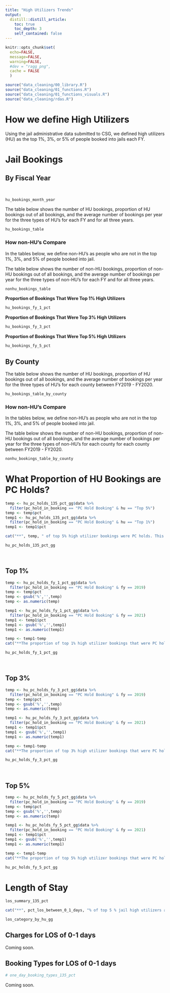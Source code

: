 ```yaml
---
title: "High Utilizers Trends"
output: 
  distill::distill_article:
    toc: true
    toc_depth: 3
    self_contained: false
---
```


```r
knitr::opts_chunk$set(
  echo=FALSE, 
  message=FALSE, 
  warning=FALSE,
  #dev = "ragg_png",
  cache = FALSE
  )

source("data_cleaning/00_library.R")
source("data_cleaning/01_functions.R")
source("data_cleaning/01_functions_visuals.R")
source("data_cleaning/rdas.R")
```

# How we define High Utilizers

Using the jail administrative data submitted to CSG, we defined high utilizers (HU) as the top 1%, 3%, or 5% of people booked into jails each FY.


# Jail Bookings

## By Fiscal Year

<br>

```r
hu_bookings_month_year
```

The table below shows the number of HU bookings, proportion of HU bookings out of all bookings, and the average number of bookings per year for the three types of HU's for each FY and for all three years.  

```r
hu_bookings_table
```

### How non-HU's Compare

In the tables below, we define non-HU's as people who are not in the top 1%, 3%, and 5% of people booked into jail.

The table below shows the number of non-HU bookings, proportion of non-HU bookings out of all bookings, and the average number of bookings per year for the three types of non-HU's for each FY and for all three years.  

```r
nonhu_bookings_table
```

**Proportion of Bookings That Were Top 1% High Utilizers**

```r
hu_bookings_fy_1_pct
```
**Proportion of Bookings That Were Top 3% High Utilizers**

```r
hu_bookings_fy_3_pct
```

**Proportion of Bookings That Were Top 5% High Utilizers**

```r
hu_bookings_fy_5_pct
```

## By County

The table below shows the number of HU bookings, proportion of HU bookings out of all bookings, and the average number of bookings per year for the three types of HU's for each county between FY2019 - FY2020.

```r
hu_bookings_table_by_county
```

### How non-HU's Compare

In the tables below, we define non-HU's as people who are not in the top 1%, 3%, and 5% of people booked into jail.

The table below shows the number of non-HU bookings, proportion of non-HU bookings out of all bookings, and the average number of bookings per year for the three types of non-HU's for each county for each county between FY2019 - FY2020.

```r
nonhu_bookings_table_by_county
```

# What Proportion of HU Bookings are PC Holds?

```r
temp <- hu_pc_holds_135_pct_gg$data %>% 
  filter(pc_hold_in_booking == "PC Hold Booking" & hu == "Top 5%")
temp <- temp$pct
temp1 <- hu_pc_holds_135_pct_gg$data %>% 
  filter(pc_hold_in_booking == "PC Hold Booking" & hu == "Top 1%")
temp1 <- temp1$pct

cat("**", temp, " of top 5% high utilizer bookings were PC holds. This increases to " , temp1, " for top 1% high utilizers**.\n\n", sep = "")
```

```r
hu_pc_holds_135_pct_gg
```
<br>

## Top 1%

```r
temp <- hu_pc_holds_fy_1_pct_gg$data %>% 
  filter(pc_hold_in_booking == "PC Hold Booking" & fy == 2019)
temp <- temp$pct
temp <- gsub('%','',temp)
temp <- as.numeric(temp)

temp1 <- hu_pc_holds_fy_1_pct_gg$data %>% 
  filter(pc_hold_in_booking == "PC Hold Booking" & fy == 2021)
temp1 <- temp1$pct
temp1 <- gsub('%','',temp1)
temp1 <- as.numeric(temp1)

temp <- temp1-temp
cat("**The proportion of top 1% high utilizer bookings that were PC holds increased ", temp, "% from FY2019 to FY2021**.\n\n", sep = "")
```

```r
hu_pc_holds_fy_1_pct_gg
```
<br>

## Top 3%

```r
temp <- hu_pc_holds_fy_3_pct_gg$data %>% 
  filter(pc_hold_in_booking == "PC Hold Booking" & fy == 2019)
temp <- temp$pct
temp <- gsub('%','',temp)
temp <- as.numeric(temp)

temp1 <- hu_pc_holds_fy_3_pct_gg$data %>% 
  filter(pc_hold_in_booking == "PC Hold Booking" & fy == 2021)
temp1 <- temp1$pct
temp1 <- gsub('%','',temp1)
temp1 <- as.numeric(temp1)

temp <- temp1-temp
cat("**The proportion of top 3% high utilizer bookings that were PC holds increased ", temp, "% from FY2019 to FY2021**.\n\n", sep = "")
```

```r
hu_pc_holds_fy_3_pct_gg
```
<br>

## Top 5%

```r
temp <- hu_pc_holds_fy_5_pct_gg$data %>% 
  filter(pc_hold_in_booking == "PC Hold Booking" & fy == 2019)
temp <- temp$pct
temp <- gsub('%','',temp)
temp <- as.numeric(temp)

temp1 <- hu_pc_holds_fy_5_pct_gg$data %>% 
  filter(pc_hold_in_booking == "PC Hold Booking" & fy == 2021)
temp1 <- temp1$pct
temp1 <- gsub('%','',temp1)
temp1 <- as.numeric(temp1)

temp <- temp1-temp
cat("**The proportion of top 5% high utilizer bookings that were PC holds increased ", temp, "% from FY2019 to FY2021**.\n\n", sep = "")
```

```r
hu_pc_holds_fy_5_pct_gg
```

# Length of Stay

```r
los_summary_135_pct
```
```r
cat("**", pct_los_between_0_1_days, "% of top 5 % jail high utilizers are incarcerated for 0-1 days. " , pct_los_between_0_10_days, "% of top 5% jail high utilizers are incarcerated for 0-10 days**.\n\n", sep = "")
```

```r
los_category_by_hu_gg
```

## Charges for LOS of 0-1 days

Coming soon.

## Booking Types for LOS of 0-1 days

```r
# one_day_booking_types_135_pct
```
Coming soon.
